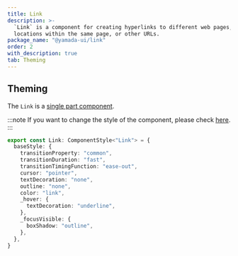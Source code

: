 ```yaml
---
title: Link
description: >-
  `Link` is a component for creating hyperlinks to different web pages,
  locations within the same page, or other URLs.
package_name: "@yamada-ui/link"
order: 2
with_description: true
tab: Theming
---
```


## Theming

The `Link` is a [single part component](/styled-system/theming/component-styles#single-part-components).

:::note
If you want to change the style of the component, please check [here](/styled-system/theming/customize-theme#changing-the-style-of-components).
:::

```ts
export const Link: ComponentStyle<"Link"> = {
  baseStyle: {
    transitionProperty: "common",
    transitionDuration: "fast",
    transitionTimingFunction: "ease-out",
    cursor: "pointer",
    textDecoration: "none",
    outline: "none",
    color: "link",
    _hover: {
      textDecoration: "underline",
    },
    _focusVisible: {
      boxShadow: "outline",
    },
  },
}
```
